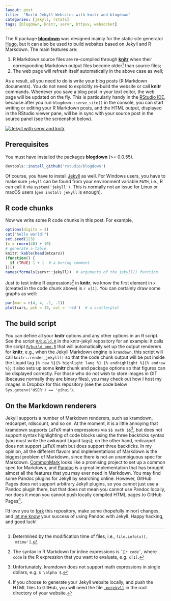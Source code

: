 ```yaml
---
layout: post
title:  "Build Jekyll Websites with knitr and blogdown"
categories: [jekyll, rstats]
tags: [blogdown, knitr, servr, httpuv, websocket]
---
```


The R package [**blogdown**](https://github.com/rstudio/blogdown) was designed mainly for the static site generator [Hugo](https://gohugo.io), but it can also be used to build websites based on Jekyll and R Markdown. The main features are:

1. R Markdown source files are re-compiled through [**knitr**](https://yihui.name/knitr/) when their corresponding Markdown output files become older[^1] than source files;
1. The web page will refresh itself automatically in the above case as well;

[^1]: Determined by the modification time of files, i.e., `file.info(x)[, 'mtime']`.

As a result, all you need to do is write your blog posts (R Markdown documents). You do not need to explicitly re-build the website or call **knitr** commands. Whenever you save a blog post in your text editor, the web page will be updated on the fly. This is particularly handy in the [RStudio IDE](https://www.rstudio.com), because after you run `blogdown::serve_site()` in the console, you can start writing or editing your R Markdown posts, and the HTML output, displayed in the RStudio viewer pane, will be in sync with your source post in the source panel (see the screenshot below).

[![Jekyll with servr and knitr](//i.imgur.com/gKVGhiP.png)](//i.imgur.com/gKVGhiP.png)

## Prerequisites

You must have installed the packages **blogdown** (>= 0.0.55).

```r
devtools::install_github('rstudio/blogdown')
```

Of course, you have to install [Jekyll](http://jekyllrb.com) as well. For Windows users, you have to make sure `jekyll` can be found from your environment variable `PATH`, i.e., R can call it via `system('jekyll')`. This is normally not an issue for Linux or macOS users (`gem install jekyll` is enough).

## R code chunks

Now we write some R code chunks in this post. For example,

```r
options(digits = 3)
cat("hello world!")
set.seed(123)
(x = rnorm(40) + 10)
# generate a table
knitr::kable(head(mtcars))
(function() {
  if (TRUE) 1 + 1  # a boring comment
})()
names(formals(servr::jekyll))  # arguments of the jekyll() function
```

Just to test inline R expressions[^2] in **knitr**, we know the first element in `x` (created in the code chunk above) is `r x[1]`. You can certainly draw some graphs as well:

[^2]: The syntax in R Markdown for inline expressions is `` `r code` ``, where `code` is the R expression that you want to evaluate, e.g. `x[1]`.

```r
par(mar = c(4, 4, .1, .1))
plot(cars, pch = 19, col = 'red')  # a scatterplot
```

## The build script

You can define all your **knitr** options and any other options in an R script. See the script [`R/build.R`](https://github.com/yihui/knitr-jekyll/blob/gh-pages/R/build.R) in the knitr-jekyll repository for an example: it calls the script [`R/build_one.R`](https://github.com/yihui/knitr-jekyll/blob/gh-pages/R/build_one.R) that will automatically set up the output renderers for **knitr**, e.g., when the Jekyll Markdown engine is `kramdown`, this script will call `knitr::render_jekyll()` so that the code chunk output will be put inside the Liquid tag `{% raw %}{% highlight lang %} {% endhighlight %}{% endraw %}`; it also sets up some **knitr** chunk and package options so that figures can be displayed correctly. For those who do not wish to store images in GIT (because normally they are binary files), you may check out how I host my images in Dropbox for this repository (see the code below `Sys.getenv('USER') == 'yihui'`).

## On the Markdown renderers

Jekyll supports a number of Markdown renderers, such as kramdown, redcarpet, rdiscount, and so on. At the moment, it is a little annoying that kramdown supports LaTeX math expressions via `$$ math $$`[^4], but does not support syntax highlighting of code blocks using the three backticks syntax (you must write the awkward Liquid tags); on the other hand, redcarpet does not support LaTeX math but does support three backticks. In my opinion, all the different flavors and implementations of Markdown is the biggest problem of Markdown, since there is not an unambiguous spec for Markdown. [CommonMark](http://commonmark.org) looks like a promising project to set up a common spec for Markdown, and [Pandoc](http://pandoc.org) is a great implementation that has brought almost all the features that you may ever need in Markdown. You may find some Pandoc plugins for Jekyll by searching online. However, GitHub Pages does not support arbitrary Jekyll plugins, so you cannot just use a Pandoc plugin there, but that does not mean you cannot use Pandoc locally, nor does it mean you cannot push locally compiled HTML pages to GitHub Pages[^5].

[^4]: Unfortunately, kramdown does not support math expressions in single dollars, e.g. `$ \alpha $`.

[^5]: If you choose to generate your Jekyll website locally, and push the HTML files to GitHub, you will need the file [`.nojekyll`](https://help.github.com/articles/using-jekyll-with-pages) in the root directory of your website.

I'd love you to [fork](https://github.com/yihui/knitr-jekyll) this repository, make some (hopefully minor) changes, and [let me know](https://github.com/yihui/knitr-jekyll/issues) your success of using Pandoc with Jekyll. Happy hacking, and good luck!
